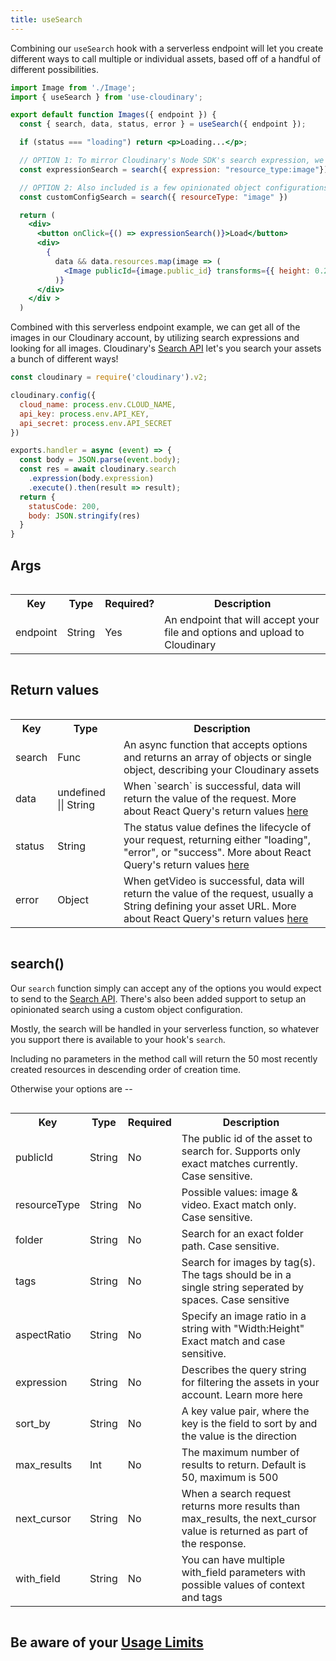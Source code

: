 ```yaml
---
title: useSearch
---
```

Combining our `useSearch` hook with a serverless endpoint will let you create different ways to call multiple or individual assets, based off of a handful of different possibilities. 

```jsx
import Image from './Image';
import { useSearch } from 'use-cloudinary';

export default function Images({ endpoint }) {
  const { search, data, status, error } = useSearch({ endpoint });

  if (status === "loading") return <p>Loading...</p>;

  // OPTION 1: To mirror Cloudinary's Node SDK's search expression, we've provided direct support for crafting custom search queries
  const expressionSearch = search({ expression: "resource_type:image"})

  // OPTION 2: Also included is a few opinionated object configurations to more easily craft search based off of user interaction. This includes publicId search, folder search, and more. 
  const customConfigSearch = search({ resourceType: "image" }) 

  return (
    <div>
      <button onClick={() => expressionSearch()}>Load</button>
      <div>
        {
          data && data.resources.map(image => (
            <Image publicId={image.public_id} transforms={{ height: 0.2, border: "2px_solid_black" }} />
          )}
      </div>
    </div >
  )
```

Combined with this serverless endpoint example, we can get all of the images in our Cloudinary account, by utilizing search expressions and looking for all images. Cloudinary's [Search API](https://cloudinary.com/documentation/search_api) let's you search your assets a bunch of different ways!

```js
const cloudinary = require('cloudinary').v2;

cloudinary.config({
  cloud_name: process.env.CLOUD_NAME,
  api_key: process.env.API_KEY,
  api_secret: process.env.API_SECRET
})

exports.handler = async (event) => {
  const body = JSON.parse(event.body);
  const res = await cloudinary.search
    .expression(body.expression)
    .execute().then(result => result);
  return {
    statusCode: 200,
    body: JSON.stringify(res)
  }
}
```

## Args

<div style="overflow-x:auto;">
  <table>
    <tr>
      <th>Key</th>
      <th>Type</th>
      <th>Required?</th>
      <th>Description</th>
    </tr>
    <tr>
      <td>endpoint</td>
      <td>String</td>
      <td>Yes</td>
      <td>An endpoint that will accept your file and options and upload to Cloudinary</td>
    </tr>
  </table>
</div>

## Return values

<div style="overflow-x:auto;">
  <table>
    <tr>
      <th>Key</th>
      <th>Type</th>
      <th>Description</th>
    </tr>
    <tr>
      <td>search</td>      
      <td>Func</td>
      <td>An async function that accepts options and returns an array of objects or single object, describing your Cloudinary assets</td>
    </tr>
    <tr>
      <td>data</td>
      <td>undefined || String</td>      
      <td>When `search` is successful, data will return the value of the request. More about React Query's return values <a href="https://github.com/tannerlinsley/react-query#returns">here</a></td>
    </tr>
    <tr>
      <td>status</td>
      <td>String</td>      
      <td>The status value defines the lifecycle of your request, returning either "loading", "error", or "success". More about React Query's return values <a href="https://github.com/tannerlinsley/react-query#returns">here</a></td>
    </tr>
    <tr>
      <td>error</td>
      <td>Object</td>      
      <td>When getVideo is successful, data will return the value of the request, usually a String defining your asset URL. More about React Query's return values <a href="https://github.com/tannerlinsley/react-query#returns">here</a></td>
    </tr>
  </table>
</div>

## search()

Our `search` function simply can accept any of the options you would expect to send to the [Search API](https://cloudinary.com/documentation/search_api). There's also been added support to setup an opinionated search using a custom object configuration.

Mostly, the search will be handled in your serverless function, so whatever you support there is available to your hook's `search`.

Including no parameters in the method call will return the 50 most recently created resources in descending order of creation time.

Otherwise your options are --

<div style="overflow-x:auto;">
  <table>
    <tr>
      <th>Key</th>
      <th>Type</th>
      <th>Required</th>
      <th>Description</th>
    </tr>
    <tr>
      <td>publicId</td>      
      <td>String</td>
      <td>No</td>
      <td>The public id of the asset to search for. Supports only exact matches currently. Case sensitive.</td>
    </tr>
      <tr>
      <td>resourceType</td>      
      <td>String</td>
      <td>No</td>
      <td>Possible values: image & video. Exact match only. Case sensitive.</td>
    </tr>
        <tr>
      <td>folder</td>      
      <td>String</td>
      <td>No</td>
      <td>Search for an exact folder path. Case sensitive.</td>
    </tr>
        <tr>
      <td>tags</td>      
      <td>String</td>
      <td>No</td>
      <td>Search for images by tag(s). The tags should be in a single string seperated by spaces. Case sensitive</td>
    </tr>
            <tr>
      <td>aspectRatio</td>      
      <td>String</td>
      <td>No</td>
      <td>Specify an image ratio in a string with "Width:Height" Exact match and case sensitive.</td>
    </tr>
        <tr>
      <td>expression</td>      
      <td>String</td>
      <td>No</td>
      <td>Describes the query string for filtering the assets in your account. Learn more <a src="https://cloudinary.com/documentation/search_api#expressions">here</a></td>
    </tr>
    <tr>
      <td>sort_by</td>
      <td>String</td>  
      <td>No</td>    
      <td>A key value pair, where the key is the field to sort by and the value is the direction</td>
    </tr>
    <tr>
      <td>max_results</td>      
      <td>Int</td>
      <td>No</td>
      <td>The maximum number of results to return. Default is 50, maximum is 500</td>
    </tr>
    <tr>
      <td>next_cursor</td>      
      <td>String</td>
      <td>No</td>
      <td>When a search request returns more results than max_results, the next_cursor value is returned as part of the response.</td>
    </tr>
    <tr>
      <td>with_field</td>      
      <td>String</td>
      <td>No</td>
      <td>You can have multiple with_field parameters with possible values of context and tags</td>
    </tr>
  </table>
</div>


## Be aware of your [Usage Limits](https://cloudinary.com/documentation/admin_api#usage_limits)